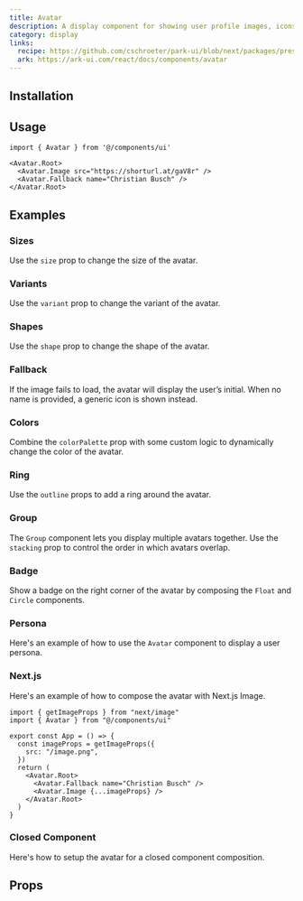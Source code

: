 ```yaml
---
title: Avatar
description: A display component for showing user profile images, icons, or initials.
category: display
links:
  recipe: https://github.com/cschroeter/park-ui/blob/next/packages/preset/src/recipes/avatar.ts
  ark: https://ark-ui.com/react/docs/components/avatar
---
```


<ComponentExample name="basic" />

## Installation

<InstallationGuide />

## Usage

```tsx
import { Avatar } from '@/components/ui'
```

```tsx
<Avatar.Root>
  <Avatar.Image src="https://shorturl.at/gaV8r" />
  <Avatar.Fallback name="Christian Busch" />
</Avatar.Root>
```

## Examples

### Sizes

Use the `size` prop to change the size of the avatar.

<ComponentExample name="sizes" />

### Variants

Use the `variant` prop to change the variant of the avatar.

<ComponentExample name="variants" />

### Shapes

Use the `shape` prop to change the shape of the avatar.

<ComponentExample name="shapes" />

### Fallback

If the image fails to load, the avatar will display the user’s initial. When no name is provided, a generic icon is shown instead.

<ComponentExample name="fallback" />


### Colors

Combine the `colorPalette` prop with some custom logic to dynamically change the color of the avatar.

<ComponentExample name="colors" />

### Ring

Use the `outline` props to add a ring around the avatar.

<ComponentExample name="ring" />

### Group

The `Group` component lets you display multiple avatars together. Use the `stacking` prop to control the order in which avatars overlap.

<ComponentExample name="group" />

### Badge

Show a badge on the right corner of the avatar by composing the `Float` and `Circle` components.

<ComponentExample name="badge" />

### Persona

Here's an example of how to use the `Avatar` component to display a user persona.

<ComponentExample name="persona" />

### Next.js

Here's an example of how to compose the avatar with Next.js Image.

```tsx
import { getImageProps } from "next/image"
import { Avatar } from "@/components/ui"

export const App = () => {
  const imageProps = getImageProps({
    src: "/image.png",
  })
  return (
    <Avatar.Root>
      <Avatar.Fallback name="Christian Busch" />
      <Avatar.Image {...imageProps} />
    </Avatar.Root>
  )
}
```

### Closed Component

Here's how to setup the avatar for a closed component composition.

<ComponentExample name="closed" codeOnly />

## Props